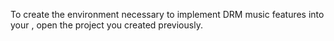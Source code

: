 <PlatformWrapper platform="flutter">

To create the environment necessary to implement DRM music features into your <Vpl k="CLIENT" />, open the [<Vg k="GET_STARTED"/>](../get-started/get-started-sdk) <Vpd k="NAME"/> project you created previously.

</PlatformWrapper>